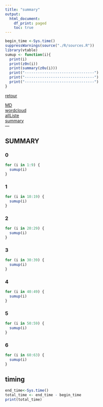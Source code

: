 ```yaml
---
title: "summary"
output:
  html_document:
    df_print: paged
    toc: true
---
```


```r
begin_time <-Sys.time()
suppressWarnings(source("./R/sources.R"))
library(vtable)
sumup <- function(i){
  print(i)
  print(z0n(i))
  print(summary(z0u(i)))
  print("--------------------------------")
  print("--------------------------------")
  print("--------------------------------")
}
```


[retour](./../index.html)  

<!-- -->
[MD](./allListe.Rmd)  
[wordcloud](./wordcloud.html)  
[allListe](./allListe.html)  
[summary](./summary.html)  
---

## SUMMARY

### 0
```r
for (i in 1:9) {
  sumup(i)
}
```

### 1
```r
for (i in 10:19) {
  sumup(i)
}
```

### 2
```r
for (i in 20:29) {
  sumup(i)
}
```

### 3
```r
for (i in 30:39) {
  sumup(i)
}
```

### 4
```r
for (i in 40:49) {
  sumup(i)
}
```

### 5
```r
for (i in 50:59) {
  sumup(i)
}
```

### 6
```r
for (i in 60:63) {
  sumup(i)
}
```



## timing 
```r
end_time<-Sys.time()
total_time <- end_time - begin_time
print(total_time)
```
